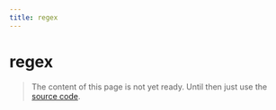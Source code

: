 ```yaml
---
title: regex
---
```


# regex

> The content of this page is not yet ready. Until then just use the [source code](https://github.com/fabian-hiller/valibot/blob/main/library/src/validations/regex/regex.ts).

